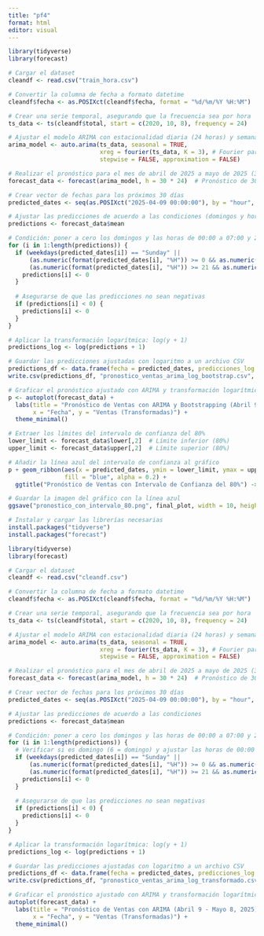 ```yaml
---
title: "pf4"
format: html
editor: visual
---
```


```r
library(tidyverse)
library(forecast)

# Cargar el dataset
cleandf <- read.csv("train_hora.csv")

# Convertir la columna de fecha a formato datetime
cleandf$fecha <- as.POSIXct(cleandf$fecha, format = "%d/%m/%Y %H:%M")

# Crear una serie temporal, asegurando que la frecuencia sea por hora
ts_data <- ts(cleandf$total, start = c(2020, 10, 8), frequency = 24)

# Ajustar el modelo ARIMA con estacionalidad diaria (24 horas) y semanal (7 días)
arima_model <- auto.arima(ts_data, seasonal = TRUE, 
                          xreg = fourier(ts_data, K = 3), # Fourier para estacionalidades
                          stepwise = FALSE, approximation = FALSE)

# Realizar el pronóstico para el mes de abril de 2025 a mayo de 2025 (30 días)
forecast_data <- forecast(arima_model, h = 30 * 24)  # Pronóstico de 30 días, considerando frecuencia horaria

# Crear vector de fechas para los próximos 30 días
predicted_dates <- seq(as.POSIXct("2025-04-09 00:00:00"), by = "hour", length.out = 30 * 24)

# Ajustar las predicciones de acuerdo a las condiciones (domingos y horas específicas)
predictions <- forecast_data$mean

# Condición: poner a cero los domingos y las horas de 00:00 a 07:00 y 21:00 a 23:00
for (i in 1:length(predictions)) {
  if (weekdays(predicted_dates[i]) == "Sunday" || 
      (as.numeric(format(predicted_dates[i], "%H")) >= 0 && as.numeric(format(predicted_dates[i], "%H")) <= 7) || 
      (as.numeric(format(predicted_dates[i], "%H")) >= 21 && as.numeric(format(predicted_dates[i], "%H")) <= 23)) {
    predictions[i] <- 0
  }
  
  # Asegurarse de que las predicciones no sean negativas
  if (predictions[i] < 0) {
    predictions[i] <- 0
  }
}

# Aplicar la transformación logarítmica: log(y + 1)
predictions_log <- log(predictions + 1)

# Guardar las predicciones ajustadas con logaritmo a un archivo CSV
predictions_df <- data.frame(fecha = predicted_dates, predicciones_log = predictions_log)
write.csv(predictions_df, "pronostico_ventas_arima_log_bootstrap.csv", row.names = FALSE)

# Graficar el pronóstico ajustado con ARIMA y transformación logarítmica
p <- autoplot(forecast_data) + 
  labs(title = "Pronóstico de Ventas con ARIMA y Bootstrapping (Abril 9 - Mayo 8, 2025) Ajustado (Log Transform)", 
       x = "Fecha", y = "Ventas (Transformadas)") +
  theme_minimal()

# Extraer los límites del intervalo de confianza del 80%
lower_limit <- forecast_data$lower[,2]  # Límite inferior (80%)
upper_limit <- forecast_data$upper[,2]  # Límite superior (80%)

# Añadir la línea azul del intervalo de confianza al gráfico
p + geom_ribbon(aes(x = predicted_dates, ymin = lower_limit, ymax = upper_limit), 
                fill = "blue", alpha = 0.2) + 
  ggtitle("Pronóstico de Ventas con Intervalo de Confianza del 80%") -> final_plot

# Guardar la imagen del gráfico con la línea azul
ggsave("pronostico_con_intervalo_80.png", final_plot, width = 10, height = 6)


```

```r
# Instalar y cargar las librerías necesarias
install.packages("tidyverse")
install.packages("forecast")

library(tidyverse)
library(forecast)

# Cargar el dataset
cleandf <- read.csv("cleandf.csv")

# Convertir la columna de fecha a formato datetime
cleandf$fecha <- as.POSIXct(cleandf$fecha, format = "%d/%m/%Y %H:%M")

# Crear una serie temporal, asegurando que la frecuencia sea por hora
ts_data <- ts(cleandf$total, start = c(2020, 10, 8), frequency = 24)

# Ajustar el modelo ARIMA con estacionalidad diaria (24 horas) y semanal (7 días)
arima_model <- auto.arima(ts_data, seasonal = TRUE, 
                          xreg = fourier(ts_data, K = 3), # Fourier para capturar la estacionalidad adicional
                          stepwise = FALSE, approximation = FALSE)

# Realizar el pronóstico para el mes de abril de 2025 a mayo de 2025 (30 días)
forecast_data <- forecast(arima_model, h = 30 * 24)  # Pronóstico de 30 días, considerando frecuencia horaria

# Crear vector de fechas para los próximos 30 días
predicted_dates <- seq(as.POSIXct("2025-04-09 00:00:00"), by = "hour", length.out = 30 * 24)

# Ajustar las predicciones de acuerdo a las condiciones
predictions <- forecast_data$mean

# Condición: poner a cero los domingos y las horas de 00:00 a 07:00 y 21:00 a 23:00
for (i in 1:length(predictions)) {
  # Verificar si es domingo (6 = domingo) y ajustar las horas de 00:00 a 07:00 y 21:00 a 23:00
  if (weekdays(predicted_dates[i]) == "Sunday" || 
      (as.numeric(format(predicted_dates[i], "%H")) >= 0 && as.numeric(format(predicted_dates[i], "%H")) <= 7) || 
      (as.numeric(format(predicted_dates[i], "%H")) >= 21 && as.numeric(format(predicted_dates[i], "%H")) <= 23)) {
    predictions[i] <- 0
  }
  
  # Asegurarse de que las predicciones no sean negativas
  if (predictions[i] < 0) {
    predictions[i] <- 0
  }
}

# Aplicar la transformación logarítmica: log(y + 1)
predictions_log <- log(predictions + 1)

# Guardar las predicciones ajustadas con logaritmo a un archivo CSV
predictions_df <- data.frame(fecha = predicted_dates, predicciones_log = predictions_log)
write.csv(predictions_df, "pronostico_ventas_arima_log_transformado.csv", row.names = FALSE)

# Graficar el pronóstico ajustado con ARIMA y transformación logarítmica
autoplot(forecast_data) + 
  labs(title = "Pronóstico de Ventas con ARIMA (Abril 9 - Mayo 8, 2025) Ajustado (Log Transform)", 
       x = "Fecha", y = "Ventas (Transformadas)") +
  theme_minimal()

```

